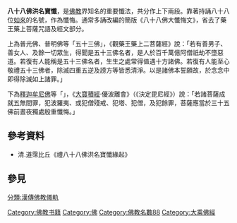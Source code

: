 '''八十八佛洪名寶懺'''，是[[佛教|佛教]]界知名的重要懺法，共分作上下兩段。靠著持誦八十八位[[如來|如來]]的名號，作為懺悔。通常多誦改編的簡版《八十八佛大懺悔文》，省去了藥王藥上菩薩咒語及經文部分。

上為普光佛、普明佛等「五十三佛」，《觀藥王藥上二菩薩經》說：「若有善男子、善女人、及餘一切眾生，得聞是五十三佛名者，是人於百千萬億阿僧祇劫不墮惡道。若復有人能稱是五十三佛名者，生生之處常得值遇十方諸佛。若復有人能至心敬禮五十三佛者，除滅四重五逆及謗方等皆悉清淨。以是諸佛本誓願故，於念念中即得除滅如上諸罪。」

下為[[釋迦牟尼佛|釋迦牟尼佛]]等「{{tsl|en|Thirty-five_Confession_Buddhas|三十五佛名禮懺文|三十五佛}}」，《[[大寶積經|大寶積經]]·優波離會》（《決定毘尼經》）說：「若諸菩薩成就五無間罪，犯波羅夷、或犯僧殘戒、犯塔、犯僧，及犯餘罪，菩薩應當於三十五佛前晝夜獨處殷重懺悔。」

==參考資料==
{{refbegin}}
*清.道霈比丘《禮八十八佛洪名寶懺緣起》
{{refend}}

==參見==
{{wikisource|八十八佛洪名寶懺}}

{{汉传佛教}}
{{诸佛}}

[[分類:漢傳佛教儀軌|分類:漢傳佛教儀軌]]
[[Category:佛教书籍|Category:佛教书籍]]
[[Category:佛|Category:佛]]
[[Category:佛教名數88|Category:佛教名數88]]
[[Category:大乘佛經|Category:大乘佛經]]